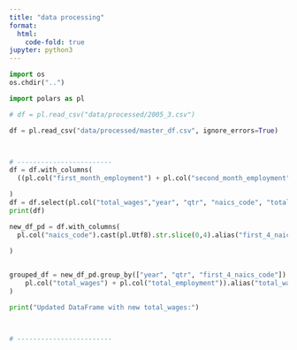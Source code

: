 ```yaml
---
title: "data processing"
format:
  html:
    code-fold: true
jupyter: python3
---
```


```python
import os
os.chdir("..")
```

```python
import polars as pl
```

```python
# df = pl.read_csv("data/processed/2005_3.csv")

df = pl.read_csv("data/processed/master_df.csv", ignore_errors=True)



# ------------------------
df = df.with_columns(
  ((pl.col("first_month_employment") + pl.col("second_month_employment") + pl.col("third_month_employment")) / 3).alias("total_employment")

)
df = df.select(pl.col("total_wages","year", "qtr", "naics_code", "total_employment"))
print(df)

new_df_pd = df.with_columns(
  pl.col("naics_code").cast(pl.Utf8).str.slice(0,4).alias("first_4_naics_code")
  
)


grouped_df = new_df_pd.group_by(["year", "qtr", "first_4_naics_code"]).agg((
    pl.col("total_wages") + pl.col("total_employment")).alias("total_wages_sum")
)

print("Updated DataFrame with new total_wages:")



# ------------------------



```